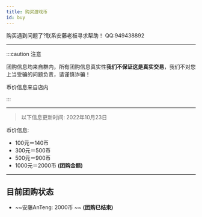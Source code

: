 ```yaml
---
title: 购买游戏币
id: buy
---
```


购买遇到问题了?联系安藤老板寻求帮助！ QQ:949438892

-----

:::caution 注意

团购信息均来自群内，所有团购信息真实性**我们不保证这是真实交易**，我们不对您上当受骗的问题负责，请谨慎诈骗！

币价信息来自店内

:::

-----

> 以下信息更新时间: 2022年10月23日

币价信息:

- 100元＝140币
- 300元＝500币
- 500元＝900币
- 1000元＝2000币 **(团购金额)**

-----

## 目前团购状态

- ~~安藤AnTeng: 2000币 ~~ **(团购已结束)**
